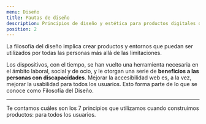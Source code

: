 ```yaml
---
menu: Diseño
title: Pautas de diseño
description: Principios de diseño y estética para productos digitales del GCBA.
position: 2
---
```


La filosofía del diseño implica crear productos y entornos que puedan ser utilizados por todas las personas más allá de las limitaciones.

Los dispositivos, con el tiempo, se han vuelto una herramienta necesaria en el ámbito laboral, social y de ocio, y le otorgan una serie de **beneficios a las personas con discapacidades**.
Mejorar la accesibilidad web es, a la vez, mejorar la usabilidad para todos los usuarios. Esto forma parte de lo que se conoce como Filosofía del Diseño.

---

Te contamos cuáles son los 7 principios que utilizamos cuando construimos productos: para todos los usuarios.
